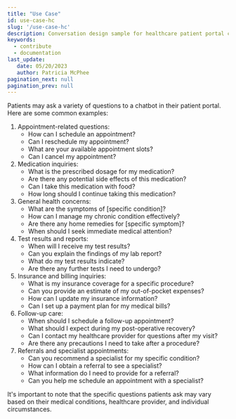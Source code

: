 ```yaml
---
title: "Use Case"
id: use-case-hc
slug: '/use-case-hc'
description: Conversation design sample for healthcare patient portal chatbot.
keywords:
  - contribute
  - documentation
last_update: 
   date: 05/20/2023
   author: Patricia McPhee
pagination_next: null
pagination_prev: null
---
```



Patients may ask a variety of questions to a chatbot in their patient portal. Here are some common examples:

1. Appointment-related questions:
    - How can I schedule an appointment?
    - Can I reschedule my appointment?
    - What are your available appointment slots?
    - Can I cancel my appointment?
2. Medication inquiries:
    - What is the prescribed dosage for my medication?
    - Are there any potential side effects of this medication?
    - Can I take this medication with food?
    - How long should I continue taking this medication?
3. General health concerns:
    - What are the symptoms of [specific condition]?
    - How can I manage my chronic condition effectively?
    - Are there any home remedies for [specific symptom]?
    - When should I seek immediate medical attention?
4. Test results and reports:
    - When will I receive my test results?
    - Can you explain the findings of my lab report?
    - What do my test results indicate?
    - Are there any further tests I need to undergo?
5. Insurance and billing inquiries:
    - What is my insurance coverage for a specific procedure?
    - Can you provide an estimate of my out-of-pocket expenses?
    - How can I update my insurance information?
    - Can I set up a payment plan for my medical bills?
6. Follow-up care:
    - When should I schedule a follow-up appointment?
    - What should I expect during my post-operative recovery?
    - Can I contact my healthcare provider for questions after my visit?
    - Are there any precautions I need to take after a procedure?
7. Referrals and specialist appointments:
    - Can you recommend a specialist for my specific condition?
    - How can I obtain a referral to see a specialist?
    - What information do I need to provide for a referral?
    - Can you help me schedule an appointment with a specialist?

It's important to note that the specific questions patients ask may vary based on their medical conditions, healthcare provider, and individual circumstances.